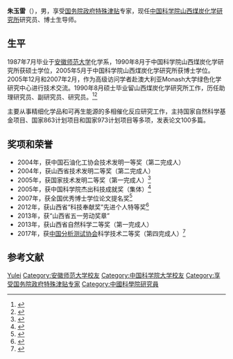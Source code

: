 {{Infobox person
| 姓名       = 朱玉雷
| 性别       = 男
| 出生日期   = {{birth year and age|1964}}
| 出生地点   = 
| 居住地     = [[太原市|太原市]]
| 国籍       = {{PRC}}
| 民族       = 
| 教育程度   = [[博士|博士]]
| 母校       = [[安徽师范大学|安徽师范大学]]<br />[[中国科学院大学|中国科学院大学]]
| 职业       = [[研究员|研究员]]
| 机构       = [[中国科学院山西煤炭化学研究所|中国科学院山西煤炭化学研究所]]
| 研究领域   = 精细化学品和可再生能源的多相催化反应
| 政党       = 
| 获奖       = {{Awards|award=国家技术发明二等奖|year=2005年}}
}}
'''朱玉雷'''（{{bd|1964年}}），男，享受[[国务院政府特殊津贴|国务院政府特殊津贴]]专家，现任[[中国科学院山西煤炭化学研究所|中国科学院山西煤炭化学研究所]]研究员、博士生导师。

== 生平 ==
1987年7月毕业于[[安徽师范大学|安徽师范大学]]化学系，1990年8月于中国科学院山西煤炭化学研究所获硕士学位，2005年5月于中国科学院山西煤炭化学研究所获博士学位。2005年12月和2007年2月，作为高级访问学者赴澳大利亚Monash大学绿色化学研究中心进行技术交流。1990年8月硕士毕业留山西煤炭化学研究所工作，历任助理研究员、副研究员、研究员。<ref>{{cite web|url=http://people.ucas.edu.cn/~0001654|title=个人主页 朱玉雷|publisher=中国科学院大学|accessdate=2021-01-26}}</ref><ref>{{cite web|url=http://sourcedb.sxicc.cas.cn/zw/zjrc/200907/t20090704_1930392.html|title=专家人才 朱玉雷|publisher=中国科学院山西煤炭化学研究所|accessdate=2021-01-26|archive-date=2020-05-25|archive-url=https://web.archive.org/web/20200525115445/http://sourcedb.sxicc.cas.cn/zw/zjrc/200907/t20090704_1930392.html|dead-url=no}}</ref>

主要从事精细化学品和可再生能源的多相催化反应研究工作，主持国家自然科学基金项目、国家863计划项目和国家973计划项目等多项，发表论文100多篇。

== 奖项和荣誉 ==
* 2004年，获中国石油化工协会技术发明一等奖（第二完成人）
* 2004年，获山西省技术发明二等奖（第二完成人）
* 2005年，获国家技术发明二等奖（第一完成人）<ref>{{cite web|url=http://www.most.gov.cn/cxfw/kjjlcx/kjjl2005/200604/t20060421_31674.htm|title=2005年度国家技术发明奖目录|publisher=中华人民共和国科学技术部|date=2006-04-21|accessdate=2021-01-26|archive-date=2020-02-01|archive-url=https://web.archive.org/web/20200201051713/http://www.most.gov.cn/cxfw/kjjlcx/kjjl2005/200604/t20060421_31674.htm|dead-url=no}}</ref>
* 2005年，获中国科学院杰出科技成就奖（集体）<ref>{{cite web|url=http://www.cas.cn/zt/jzt/wxcbzt/zgkxyyk2006ndeq/cgyxm/200608/t20060825_2667940.shtml|title=2005年中国科学院杰出科技成就奖简介|publisher=中国科学院|date=2006-08-25|accessdate=2021-01-26}}</ref>
* 2007年，获全国优秀博士学位论文提名奖<ref>{{cite web|url=http://www.chinadegrees.cn/xwyyjsjyxx/zlpj/yblwpm/yblwpxgs/tmlw/265459.shtml|title=2007年全国优秀博士学位论文提名名单（按学科排列）|publisher=中国学位与研究生教育信息网|accessdate=2021-08-07|archive-date=2021-08-07|archive-url=https://web.archive.org/web/20210807140750/http://www.chinadegrees.cn/xwyyjsjyxx/zlpj/yblwpm/yblwpxgs/tmlw/265459.shtml|dead-url=no}}</ref>
* 2012年，获山西省“科技奉献奖”先进个人特等奖<ref>{{cite news|url=http://www.sxicc.ac.cn/xwzx/zhxw/201211/t20121128_3691796.html|title=山西煤化所获2012年度山西省“科技奉献奖”先进集体和先进个人荣誉称号|publisher=中国科学院山西煤炭化学研究所|date=2012-11-28|accessdate=2021-01-26|archive-date=2013-01-26|archive-url=https://web.archive.org/web/20130126012440/http://www.sxicc.ac.cn/xwzx/zhxw/201211/t20121128_3691796.html|dead-url=no}}</ref>
* 2013年，获“山西省五一劳动奖章”
* 2013年，获山西省自然科学二等奖（第一完成人）
* 2017年，获[[中国分析测试协会|中国分析测试协会]]科学技术二等奖（第四完成人）<ref>{{cite news|url=http://www.cas.cn/yx/201710/t20171014_4617594.shtml|title=山西煤化所“核磁共振技术在生物炼制研究中的应用”研究成果荣获2017年度中国分析测试协会科学技术奖二等奖|publisher=中国科学院|date=2017-10-14|accessdate=2021-01-26|archive-date=2020-04-06|archive-url=https://web.archive.org/web/20200406103619/http://www.cas.cn/yx/201710/t20171014_4617594.shtml|dead-url=no}}</ref>

== 参考文献 ==
{{Reflist|2}}

{{Authority control}}
{{DEFAULTSORT:Zhu朱}}
[[Category:朱姓|Yulei]]
[[Category:安徽师范大学校友|Category:安徽师范大学校友]]
[[Category:中国科学院大学校友|Category:中国科学院大学校友]]
[[Category:享受国务院政府特殊津贴专家|Category:享受国务院政府特殊津贴专家]]
[[Category:中國科學院研究員|Category:中國科學院研究員]]